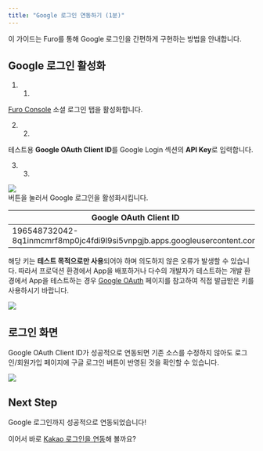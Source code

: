 ```yaml
---
title: "Google 로그인 연동하기 (1분)"
---
```


이 가이드는 Furo를 통해 Google 로그인을 간편하게 구현하는 방법을 안내합니다.

## Google 로그인 활성화 

1. 1.  
[Furo Console](https://console.furo.one/projects) 소셜 로그인 탭을 활성화합니다.

2. 2.  
테스트용 **Google OAuth Client ID**를 Google Login 섹션의 **API Key**로 입력합니다.

3. 3.  
  
![](/images/getting-started/%E1%84%89%E1%85%B3%E1%84%8F%E1%85%B3%E1%84%85%E1%85%B5%E1%86%AB%E1%84%89%E1%85%A3%E1%86%BA%202022-10-24%20%E1%84%8B%E1%85%A9%E1%84%92%E1%85%AE%206.14.06.png)  
버튼을 눌러서 Google 로그인을 활성화시킵니다.

| Google OAuth Client ID                                                   |
| ------------------------------------------------------------------------ |
| 196548732042-8q1inmcmrf8mp0jc4fdi9l9si5vnpgjb.apps.googleusercontent.com |

해당 키는 **테스트 목적으로만 사용**되어야 하며 의도하지 않은 오류가 발생할 수 있습니다. 따라서 프로덕션 환경에서 App을 배포하거나 다수의 개발자가 테스트하는 개발 환경에서 App을 테스트하는 경우 [Google OAuth](/guides/social-login/google-oauth) 페이지를 참고하여 직접 발급받은 키를 사용하시기 바랍니다.

![](/images/getting-started/%E1%84%89%E1%85%B3%E1%84%8F%E1%85%B3%E1%84%85%E1%85%B5%E1%86%AB%E1%84%89%E1%85%A3%E1%86%BA%202022-11-01%20%E1%84%8B%E1%85%A9%E1%84%92%E1%85%AE%204.41.09.png)

## 로그인 화면 

Google OAuth Client ID가 성공적으로 연동되면 기존 소스를 수정하지 않아도 로그인/회원가입 페이지에 구글 로그인 버튼이 반영된 것을 확인할 수 있습니다.

![](/images/getting-started/%E1%84%89%E1%85%B3%E1%84%8F%E1%85%B3%E1%84%85%E1%85%B5%E1%86%AB%E1%84%89%E1%85%A3%E1%86%BA%202022-10-24%20%E1%84%8B%E1%85%A9%E1%84%92%E1%85%AE%202.06.53.png)


## Next Step

Google 로그인까지 성공적으로 연동되었습니다!

이어서 바로 [Kakao 로그인을 연동](/getting-started/kakao-1)해 볼까요?